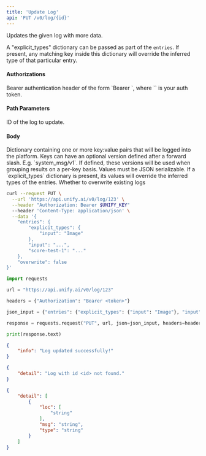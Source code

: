 ```yaml
---
title: 'Update Log'
api: 'PUT /v0/log/{id}'
---
```

Updates the given log with more data.

A "explicit_types" dictionary can be passed as part of the `entries`.
If present, any matching key inside this dictionary will override the
inferred type of that particular entry.

#### Authorizations

<ParamField header="Authorization" type="string" required="true">
  Bearer authentication header of the form `Bearer <token>`, where `<token>` is your auth token.
</ParamField>

#### Path Parameters

<ParamField query="id" type="integer" required="true">
ID of the log to update.
</ParamField>

#### Body

<ParamField body="entries" type="object" required="true">
Dictionary containing one or more key:value pairs that will be logged into the platform. Keys can have an optional version defined after a forward slash. E.g. `system_msg/v1`. If defined, these versions will be used when grouping results on a per-key basis. Values must be JSON serializable. If a `explicit_types` dictionary is present, its values will override the inferred types of the entries.
</ParamField>

<ParamField body="overwrite" type="boolean"  default={false}>
Whether to overwrite existing logs
</ParamField>

<RequestExample>

```bash cURL
curl --request PUT \
  --url 'https://api.unify.ai/v0/log/123' \
  --header "Authorization: Bearer $UNIFY_KEY"
  --header 'Content-Type: application/json' \
  --data '{
    "entries": {
        "explicit_types": {
            "input": "Image"
        },
        "input": "...",
        "score-test-1": "..."
    },
    "overwrite": false
}'
```

```python Python
import requests

url = "https://api.unify.ai/v0/log/123"

headers = {"Authorization": "Bearer <token>"}

json_input = {"entries": {"explicit_types": {"input": "Image"}, "input": "...", "score-test-1": "..."}, "overwrite": False}

response = requests.request("PUT", url, json=json_input, headers=headers)

print(response.text)
```

</RequestExample>
<ResponseExample>

```json 200
{
    "info": "Log updated successfully!"
}
```

```json 404
{
    "detail": "Log with id <id> not found."
}
```

```json 422
{
    "detail": [
        {
            "loc": [
                "string"
            ],
            "msg": "string",
            "type": "string"
        }
    ]
}
```

</ResponseExample>
